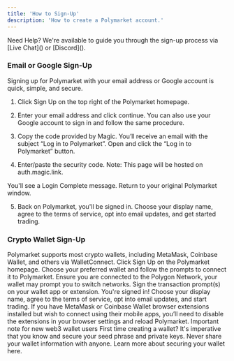 ```yaml
---
title: 'How to Sign-Up'  
description: 'How to create a Polymarket account.'
---
```

<Tip>
Need Help? 
We're available to guide you through the sign-up process via [Live Chat]() or [Discord]().
</Tip>

### Email or Google Sign-Up
Signing up for Polymarket with your email address or Google account is quick, simple, and secure.

1. Click Sign Up on the top right of the Polymarket homepage.

2. Enter your email address and click continue. 
You can also use your Google account to sign in and follow the same procedure.

3. Copy the code provided by Magic. 
You’ll receive an email with the subject “Log in to Polymarket”. Open and click the “Log in to Polymarket” button.  

4. Enter/paste the security code. 
Note: This page will be hosted on auth.magic.link.  

You'll see a Login Complete message. Return to your original Polymarket window.

5. Back on Polymarket, you'll be signed in. Choose your display name, agree to the terms of service, opt into email updates, and get started trading.

### Crypto Wallet Sign-Up
Polymarket supports most crypto wallets, including MetaMask, Coinbase Wallet, and others via WalletConnect.
Click Sign Up on the Polymarket homepage.
Choose your preferred wallet and follow the prompts to connect it to Polymarket. Ensure you are connected to the Polygon Network, your wallet may prompt you to switch networks. 
Sign the transaction prompt(s) on your wallet app or extension. 
You're signed in! Choose your display name, agree to the terms of service, opt into email updates, and start trading.
If you have MetaMask or Coinbase Wallet browser extensions installed but wish to connect using their mobile apps, you’ll need to disable the extensions in your browser settings and reload Polymarket. 
Important note for new web3 wallet users
First time creating a wallet? It's imperative that you know and secure your seed phrase and private keys. Never share your wallet information with anyone. Learn more about securing your wallet here.
